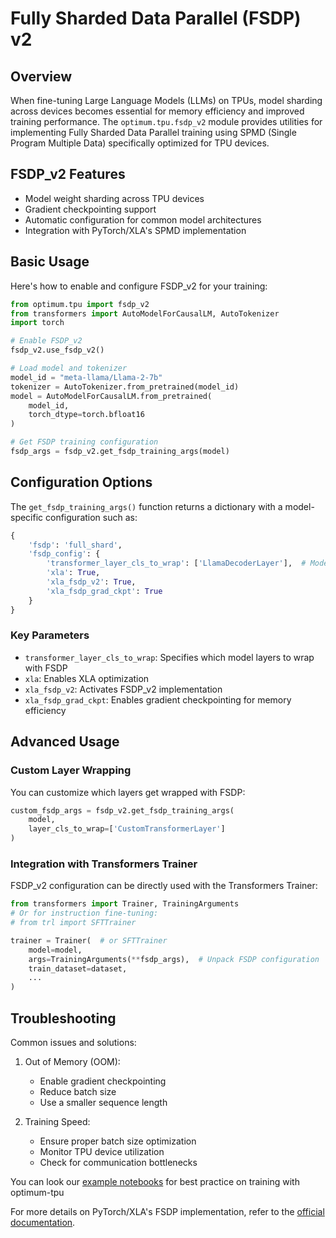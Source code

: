 # Fully Sharded Data Parallel (FSDP) v2

## Overview

When fine-tuning Large Language Models (LLMs) on TPUs, model sharding across devices becomes essential for memory efficiency and improved training performance. The `optimum.tpu.fsdp_v2` module provides utilities for implementing Fully Sharded Data Parallel training using SPMD (Single Program Multiple Data) specifically optimized for TPU devices.

## FSDP_v2 Features

- Model weight sharding across TPU devices
- Gradient checkpointing support
- Automatic configuration for common model architectures
- Integration with PyTorch/XLA's SPMD implementation

## Basic Usage

Here's how to enable and configure FSDP_v2 for your training:

```python
from optimum.tpu import fsdp_v2
from transformers import AutoModelForCausalLM, AutoTokenizer
import torch

# Enable FSDP_v2
fsdp_v2.use_fsdp_v2()

# Load model and tokenizer
model_id = "meta-llama/Llama-2-7b"
tokenizer = AutoTokenizer.from_pretrained(model_id)
model = AutoModelForCausalLM.from_pretrained(
    model_id, 
    torch_dtype=torch.bfloat16
)

# Get FSDP training configuration
fsdp_args = fsdp_v2.get_fsdp_training_args(model)
```

## Configuration Options

The `get_fsdp_training_args()` function returns a dictionary with a model-specific configuration such as:

```python
{
    'fsdp': 'full_shard',
    'fsdp_config': {
        'transformer_layer_cls_to_wrap': ['LlamaDecoderLayer'],  # Model-specific
        'xla': True,
        'xla_fsdp_v2': True,
        'xla_fsdp_grad_ckpt': True
    }
}
```

### Key Parameters

- `transformer_layer_cls_to_wrap`: Specifies which model layers to wrap with FSDP
- `xla`: Enables XLA optimization
- `xla_fsdp_v2`: Activates FSDP_v2 implementation
- `xla_fsdp_grad_ckpt`: Enables gradient checkpointing for memory efficiency

## Advanced Usage

### Custom Layer Wrapping

You can customize which layers get wrapped with FSDP:

```python
custom_fsdp_args = fsdp_v2.get_fsdp_training_args(
    model,
    layer_cls_to_wrap=['CustomTransformerLayer']
)
```

### Integration with Transformers Trainer

FSDP_v2 configuration can be directly used with the Transformers Trainer:

```python
from transformers import Trainer, TrainingArguments
# Or for instruction fine-tuning:
# from trl import SFTTrainer

trainer = Trainer(  # or SFTTrainer
    model=model,
    args=TrainingArguments(**fsdp_args),  # Unpack FSDP configuration
    train_dataset=dataset,
    ...
)
```

## Troubleshooting

Common issues and solutions:

1. Out of Memory (OOM):
   - Enable gradient checkpointing
   - Reduce batch size
   - Use a smaller sequence length

2. Training Speed:
   - Ensure proper batch size optimization
   - Monitor TPU device utilization
   - Check for communication bottlenecks

You can look our [example notebooks](../howto/more_examples) for best practice on training with optimum-tpu

For more details on PyTorch/XLA's FSDP implementation, refer to the [official documentation](https://pytorch.org/xla/master/#fully-sharded-data-parallel-via-spmd).